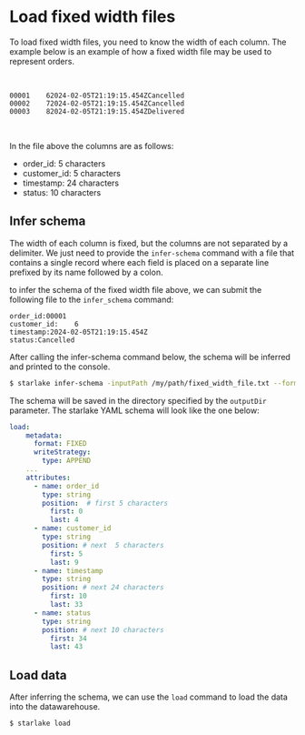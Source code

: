 # Load fixed width files

To load fixed width files, you need to know the width of each column.
The example below is an example of how a fixed width file may be used to represent orders.

<br/>

```plaintext
00001    62024-02-05T21:19:15.454ZCancelled
00002    72024-02-05T21:19:15.454ZCancelled
00003    82024-02-05T21:19:15.454ZDelivered
```

<br/>

In the file above the columns are as follows:
- order_id: 5 characters
- customer_id: 5 characters
- timestamp: 24 characters
- status: 10 characters

## Infer schema

The width of each column is fixed, but the columns are not separated by a delimiter.
We just need to provide the `infer-schema` command with a file that contains a single record where each field is placed on a separate line prefixed by its name followed by a colon.

to infer the schema of the fixed width file above, we can submit the following file to the `infer_schema` command:

```plaintext
order_id:00001
customer_id:    6
timestamp:2024-02-05T21:19:15.454Z
status:Cancelled
```

After calling the infer-schema command below, the schema will be inferred and printed to the console.

```bash
$ starlake infer-schema -inputPath /my/path/fixed_width_file.txt --format FIXED --outputDir $SL_ROOT/metadata/load/starbake
```

The schema will be saved in the directory specified by the `outputDir` parameter.
The starlake YAML schema will look like the one below:

```yaml
load:
    metadata:
      format: FIXED
      writeStrategy:
        type: APPEND
    ...
    attributes:
      - name: order_id
        type: string
        position:  # first 5 characters
          first: 0
          last: 4
      - name: customer_id
        type: string
        position: # next  5 characters
          first: 5
          last: 9
      - name: timestamp
        type: string
        position: # next 24 characters
          first: 10
          last: 33
      - name: status
        type: string
        position: # next 10 characters
          first: 34
          last: 43
```





## Load data

After inferring the schema, we can use the `load` command to load the data into the datawarehouse.

```bash
$ starlake load
```




